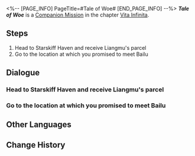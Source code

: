 <%-- [PAGE_INFO]
PageTitle=#Tale of Woe#
[END_PAGE_INFO] --%>
{{Stub|Dialogue.}}
{{Mission Infobox
|id            = 2020309
|title         = 
|image         = <!--Mission Tale of Woe.png-->
|type          = Companion
|event_name    = 
|chapter       = Vita Infinita (Companion Mission Chapter)
|requirements  = [[Trailblaze Mission]] ''[[Humming Antlers, Entwined Horns]]'' completed
|summary       = <!--official mission summary from Fate's Atlas-->
|characters    = Bailu; Cycrane; Trailblazer
|startLocation = [[The Xianzhou Luofu]] - [[Central Starskiff Haven]]
|world         = The Xianzhou Luofu
|area          = Central Starskiff Haven
|prev          = 
|next          = 
|exp           = 
|credits       = 5000
|stellarJade   = 
|other         = {{Card List|}}
}}
'''''Tale of Woe''''' is a [[Companion Mission]] in the chapter [[Vita Infinita (Companion Mission Chapter)|Vita Infinita]].

==Steps==
# Head to Starskiff Haven and receive Liangmu's parcel
# Go to the location at which you promised to meet Bailu

<!--
==Gameplay Notes==

--><!--
==Trial Character==

-->
==Dialogue==
{{Stub Dialogue}}
{{Dialogue Start}}
:{{tx}}
{{Dialogue End}}

===Head to Starskiff Haven and receive Liangmu's parcel===
{{Mission Description|type=companion|location=Central Starskiff Haven|update|Liangmu wishes you can hand the parcel he prepared for Banxia to her. Obviously, he didn't know about Banxia's passing. Keep the parcel and discuss it with the little healer about how to deal with it.<br />It can't be a love letter, can it? Better not read it in case of cringe.}}
{{Dialogue Start}}
:{{tx}}
{{Dialogue End}}

===Go to the location at which you promised to meet Bailu===
{{Mission Description|type=companion|location=Central Starskiff Haven|update|You receive the parcel and want to open it with Bailu.<br />This isn't a parcel sent to either of you, but since Banxia is no longer around, look at what he wrote.}}
{{Dialogue Start}}
:{{tx}}
{{Dialogue End}}

==Other Languages==
{{Other Languages
|en   = Tale of Woe
|zhs  = 忧思难忘
|zht  = 憂思難忘
|ja   = 忘れ難き憂思
|ko   = 떨치기 어려운 고민
|es   = Una historia trágica
|fr   = Chronique du malheur
|ru   = Заполнившая душу тоска
|th   = ความกังวลที่ยากจะลืมเลือน
|vi   = Lưu Luyến Khó Quên
|de   = Nagende Sorgen
|id   = Kekhawatiran yang Melekat
|pt   = Conto de Aflição
}}

==Change History==
{{Change History|1.1}}
